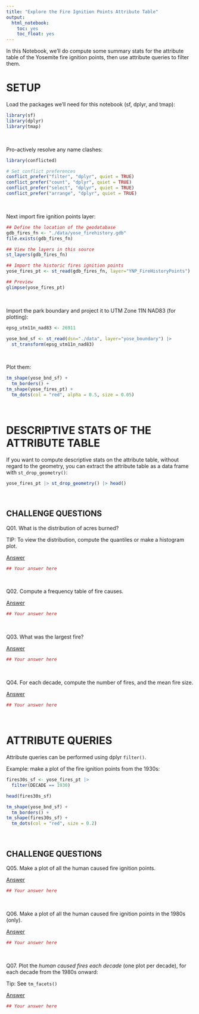 ```yaml
---
title: "Explore the Fire Ignition Points Attribute Table"
output: 
  html_notebook:
    toc: yes
    toc_float: yes
---
```


In this Notebook, we'll do compute some summary stats for the attribute table of the Yosemite fire ignition points, then use attribute queries to filter them.

# SETUP

Load the packages we'll need for this notebook (sf, dplyr, and tmap):

```r
library(sf)
library(dplyr)
library(tmap)
```

\

Pro-actively resolve any name clashes:

```r
library(conflicted)

# Set conflict preferences
conflict_prefer("filter", "dplyr", quiet = TRUE)
conflict_prefer("count", "dplyr", quiet = TRUE)
conflict_prefer("select", "dplyr", quiet = TRUE)
conflict_prefer("arrange", "dplyr", quiet = TRUE)
```

\

Next import fire ignition points layer:

```r
## Define the location of the geodatabase
gdb_fires_fn <- "./data/yose_firehistory.gdb"
file.exists(gdb_fires_fn)

## View the layers in this source
st_layers(gdb_fires_fn)

## Import the historic fires ignition points
yose_fires_pt <- st_read(gdb_fires_fn, layer="YNP_FireHistoryPoints")

## Preview
glimpse(yose_fires_pt)
```

\

Import the park boundary and project it to UTM Zone 11N NAD83 (for plotting):

```r
epsg_utm11n_nad83 <- 26911

yose_bnd_sf <- st_read(dsn="./data", layer="yose_boundary") |> 
  st_transform(epsg_utm11n_nad83)
```

\

Plot them:

```r
tm_shape(yose_bnd_sf) +
  tm_borders() +
tm_shape(yose_fires_pt) + 
  tm_dots(col = "red", alpha = 0.5, size = 0.05) 
```

\

# DESCRIPTIVE STATS OF THE ATTRIBUTE TABLE

If you want to compute descriptive stats on the attribute table, without regard to the geometry, you can extract the attribute table as a data frame with `st_drop_geometry()`:

```r
yose_fires_pt |> st_drop_geometry() |> head()
```

\

## CHALLENGE QUESTIONS

Q01. What is the distribution of acres burned?

TIP: To view the distribution, compute the quantiles or make a histogram plot.

[Answer](http://bit.ly/3kXVHZA)

```r
## Your answer here

```

\

Q02. Compute a frequency table of fire causes.

[Answer](http://bit.ly/3ZzvT5a)

```r
## Your answer here

```

\

Q03. What was the largest fire?

[Answer](http://bit.ly/3Zx0K2k)

```r
## Your answer here

```

\

Q04. For each decade, compute the number of fires, and the mean fire size.

[Answer](http://bit.ly/3F5Zb3e)

```r
## Your answer here

```

\

# ATTRIBUTE QUERIES

Attribute queries can be performed using dplyr `filter()`.

Example: make a plot of the fire ignition points from the 1930s:

```r
fires30s_sf <- yose_fires_pt |> 
  filter(DECADE == 1930)

head(fires30s_sf)

tm_shape(yose_bnd_sf) +
  tm_borders() +
tm_shape(fires30s_sf) + 
  tm_dots(col = "red", size = 0.2) 
```

\

## CHALLENGE QUESTIONS

Q05. Make a plot of all the human caused fire ignition points.

[Answer](http://bit.ly/3l1uLZ0)

```r
## Your answer here

```

\

Q06. Make a plot of all the human caused fire ignition points in the 1980s (only).

[Answer](http://bit.ly/3l05iiB)

```r
## Your answer here

```

\

Q07. Plot the *human caused fires each decade* (one plot per decade), for each decade from the 1980s onward:

Tip: See `tm_facets()`

[Answer](http://bit.ly/3mGs7YY)

```r
## Your answer here

```

